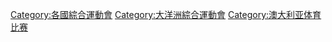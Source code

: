 [[Category:各國綜合運動會|Category:各國綜合運動會]]
[[Category:大洋洲綜合運動會|Category:大洋洲綜合運動會]]
[[Category:澳大利亚体育比赛|Category:澳大利亚体育比赛]]